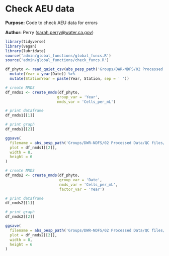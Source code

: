 # Check AEU data

**Purpose:** Code to check AEU data for errors

**Author:** Perry ([sarah.perry\@water.ca.gov](mailto:sarah.perry@water.ca.gov){.email})

```r
library(tidyverse)
library(vegan)
library(lubridate)
source('admin/global_functions/global_funcs.R')
source('admin/global_functions/check_funcs.R')
```

```r
df_phyto <- read_quiet_csv(abs_pesp_path('Groups/DWR-NDFS/02 Processed Data/NDFS_draft.csv'))  %>%
  mutate(Year = year(Date)) %>%
  mutate(StationYear = paste(Year, Station, sep = ' '))

# create NMDS
df_nmds1 <- create_nmds(df_phyto,
                       group_var = 'Year',
                       nmds_var = 'Cells_per_mL')

# print dataframe
df_nmds1[[1]]

# print graph
df_nmds1[[2]]

ggsave(
  filename = abs_pesp_path('Groups/DWR-NDFS/02 Processed Data/QC files/graphs/NDFS_NMDS_CellspermL_Year.jpg'),
  plot = df_nmds1[[2]],
  width = 8,
  height = 6
)
```

```r
# create NMDS
df_nmds2 <- create_nmds(df_phyto,
                        group_var = 'Date',
                        nmds_var = 'Cells_per_mL',
                        factor_var = 'Year')

# print dataframe
df_nmds2[[1]]

# print graph
df_nmds2[[2]]

ggsave(
  filename = abs_pesp_path('Groups/DWR-NDFS/02 Processed Data/QC files/graphs/NDFS_NMDS_CellspermL_Date.jpg'),
  plot = df_nmds2[[2]],
  width = 8,
  height = 6
)
```
